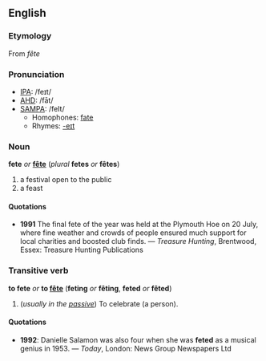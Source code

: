 ==English==
===Etymology===
From {{F.}} ''fête''

===Pronunciation===
*[[IPA]]: /feɪt/
*[[AHD]]: /fāt/
*[[SAMPA]]: /feIt/
**Homophones: [[fate]]
**Rhymes: [[Rhymes:English:-eɪt|-eɪt]]

===Noun===
'''fete''' ''or'' '''[[fête]]''' (''plural'' '''fetes''' ''or'' '''fêtes''')
#a festival open to the public
#a feast

====Quotations====
*'''1991''' The final fete of the year was held at the Plymouth Hoe on 20 July, where fine weather and crowds of people ensured much support for local charities and boosted club finds. &mdash; ''Treasure Hunting'', Brentwood, Essex: Treasure Hunting Publications

===Transitive verb===
'''to fete''' ''or'' '''to [[fête]]''' ('''feting''' ''or'' '''fêting''', '''feted''' ''or'' '''fêted''')

#(''usually in the [[passive]]'') To celebrate (a person).

====Quotations====
*'''1992''': Danielle Salamon was also four when she was '''feted''' as a musical genius in 1953. &mdash; ''Today'', London: News Group Newspapers Ltd